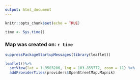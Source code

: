 ```yaml
---
output: html_document
---
```


```r
knitr::opts_chunk$set(echo = TRUE)
```


```r
time <- Sys.time()
```
<h3>Map was created on: `r time`</h3>

```r
suppressPackageStartupMessages(library(leaflet))

leaflet()%>%
  setView(lat = 1.3503286, lng = 103.855772, zoom = 11) %>%
  addProviderTiles(providers$OpenStreetMap.Mapnik)


```
